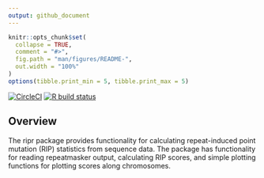 ```yaml
---
output: github_document
---
```


<!-- README.md is generated from README.Rmd. Please edit that file -->

```r
knitr::opts_chunk$set(
  collapse = TRUE,
  comment = "#>",
  fig.path = "man/figures/README-",
  out.width = "100%"
)
options(tibble.print_min = 5, tibble.print_max = 5)
```

<!-- badges: start -->
[![CircleCI](https://circleci.com/gh/percyfal/ripr.svg?style=svg&circle-token=2acf7a0a7f377fba201eb6e661163196a5a28b74)](https://app.circleci.com/pipelines/github/percyfal/ripr)
[![R build status](https://github.com/percyfal/ripr/workflows/R-CMD-check/badge.svg)](https://github.com/percyfal/ripr/actions)
<!-- badges: end -->


## Overview

The ripr package provides functionality for calculating repeat-induced
point mutation (RIP) statistics from sequence data. The package has
functionality for reading repeatmasker output, calculating RIP scores,
and simple plotting functions for plotting scores along chromosomes.
